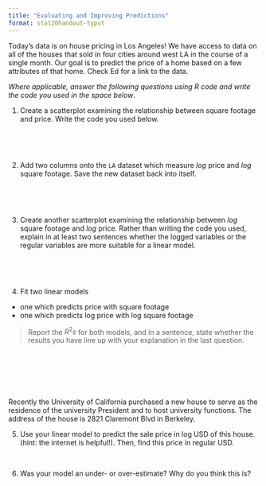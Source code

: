 ```yaml
---
title: "Evaluating and Improving Predictions"
format: stat20handout-typst
---
```

Today's data is on house pricing in Los Angeles! We have access to data on all of the houses that sold in four cities around west LA in the course of a single month. Our goal is to predict the price of a home based on a few attributes of that home. Check Ed for a link to the data.

*Where applicable, answer the following questions using R code and write the code you used in the space below*. 

@. Create a scatterplot examining the relationship between square footage and price. Write the code you used below. 

\

\

@. Add two columns onto the `LA` dataset which measure *log* price and *log* square footage. Save the new dataset back into itself. 

\

\

@. Create another scatterplot examining the relationship between *log* square footage and *log* price. Rather than writing the code you used, explain in at least two sentences whether the logged variables or the regular variables are more suitable for a linear model.

\

\

@. Fit two linear models

-   one which predicts price with square footage
-   one which predicts log price with log square footage

> Report the $R^2s$ for both models, and in a sentence, state whether the results you have line up with your explanation in the last question. 


\

\

\

Recently the University of California purchased a new house to serve as the residence of the university President and to host university functions. The address of the house is 2821 Claremont Blvd in Berkeley. 

@. Use your linear model to predict the sale price in log USD of this house. (hint: the internet is helpful!). Then, find this price in regular USD. 

\



@. Was your model an under- or over-estimate? Why do you think this is?
